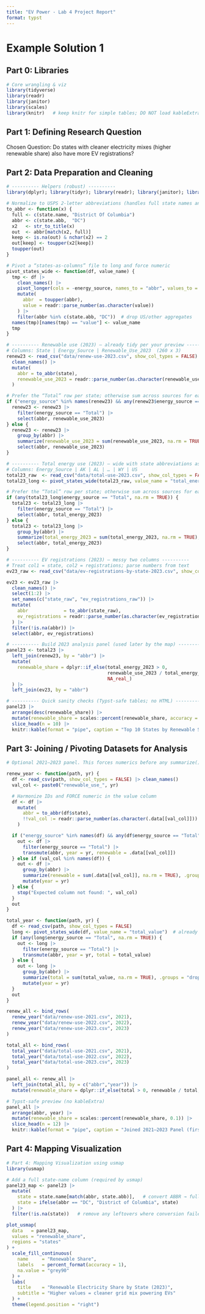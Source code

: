 ```yaml
---
title: "EV Power - Lab 4 Project Report"
format: typst
---
```


# Example Solution 1

## Part 0: Libraries

```r
# Core wrangling & viz
library(tidyverse)
library(readr)
library(janitor)
library(scales)
library(knitr)   # keep knitr for simple tables; DO NOT load kableExtra

```

## **Part 1:** **Defining Research Question**

Chosen Question: Do states with cleaner electricity mixes (higher renewable share) also have more EV registrations?

## **Part 2: Data Preparation and Cleaning**

```r
# ---------- Helpers (robust) ----------
library(dplyr); library(tidyr); library(readr); library(janitor); library(stringr)

# Normalize to USPS 2-letter abbreviations (handles full state names and DC)
to_abbr <- function(x) {
  full <- c(state.name, "District Of Columbia")
  abbr <- c(state.abb,  "DC")
  x2   <- str_to_title(x)
  out  <- abbr[match(x2, full)]
  keep <- is.na(out) & nchar(x2) == 2
  out[keep] <- toupper(x2[keep])
  toupper(out)
}

# Pivot a “states-as-columns” file to long and force numeric
pivot_states_wide <- function(df, value_name) {
  tmp <- df |>
    clean_names() |>
    pivot_longer(cols = -energy_source, names_to = "abbr", values_to = "value") |>
    mutate(
      abbr  = toupper(abbr),
      value = readr::parse_number(as.character(value))
    ) |>
    filter(abbr %in% c(state.abb, "DC"))  # drop US/other aggregates
  names(tmp)[names(tmp) == "value"] <- value_name
  tmp
}

# ---------- Renewable use (2023) — already tidy per your preview ----------
# Columns: State | Energy_Source | Renewable_Use_2023  (260 x 3)
renew23 <- read_csv("data/renew-use-2023.csv", show_col_types = FALSE) |>
  clean_names() |>
  mutate(
    abbr = to_abbr(state),
    renewable_use_2023 = readr::parse_number(as.character(renewable_use_2023))
  )

# Prefer the “Total” row per state; otherwise sum across sources for each state
if ("energy_source" %in% names(renew23) && any(renew23$energy_source == "Total", na.rm = TRUE)) {
  renew23 <- renew23 |>
    filter(energy_source == "Total") |>
    select(abbr, renewable_use_2023)
} else {
  renew23 <- renew23 |>
    group_by(abbr) |>
    summarize(renewable_use_2023 = sum(renewable_use_2023, na.rm = TRUE), .groups = "drop") |>
    select(abbr, renewable_use_2023)
}

# ---------- Total energy use (2023) — wide with state abbreviations as columns ----------
# Columns: Energy_Source | AK | AL | … | WY | US
total23_raw  <- read_csv("data/total-use-2023.csv", show_col_types = FALSE)
total23_long <- pivot_states_wide(total23_raw, value_name = "total_energy_2023")

# Prefer the “Total” row per state; otherwise sum across sources for each state
if (any(total23_long$energy_source == "Total", na.rm = TRUE)) {
  total23 <- total23_long |>
    filter(energy_source == "Total") |>
    select(abbr, total_energy_2023)
} else {
  total23 <- total23_long |>
    group_by(abbr) |>
    summarize(total_energy_2023 = sum(total_energy_2023, na.rm = TRUE), .groups = "drop") |>
    select(abbr, total_energy_2023)
}

# ---------- EV registrations (2023) — messy two columns ----------
# Treat col1 = state, col2 = registrations; parse numbers from text
ev23_raw <- read_csv("data/ev-registrations-by-state-2023.csv", show_col_types = FALSE)

ev23 <- ev23_raw |>
  clean_names() |>
  select(1:2) |>
  set_names(c("state_raw", "ev_registrations_raw")) |>
  mutate(
    abbr             = to_abbr(state_raw),
    ev_registrations = readr::parse_number(as.character(ev_registrations_raw))
  ) |>
  filter(!is.na(abbr)) |>
  select(abbr, ev_registrations)

# ---------- Build 2023 analysis panel (used later by the map) ----------
panel23 <- total23 |>
  left_join(renew23, by = "abbr") |>
  mutate(
    renewable_share = dplyr::if_else(total_energy_2023 > 0,
                                     renewable_use_2023 / total_energy_2023,
                                     NA_real_)
  ) |>
  left_join(ev23, by = "abbr")

# ---------- Quick sanity checks (Typst-safe tables; no HTML) ----------
panel23 |>
  arrange(desc(renewable_share)) |>
  mutate(renewable_share = scales::percent(renewable_share, accuracy = 0.1)) |>
  slice_head(n = 10) |>
  knitr::kable(format = "pipe", caption = "Top 10 States by Renewable Share (2023)")

```

## **Part 3: Joining / Pivoting Datasets for Analysis**

```r
# Optional 2021–2023 panel. This forces numerics before any summarize().

renew_year <- function(path, yr) {
  df <- read_csv(path, show_col_types = FALSE) |> clean_names()
  val_col <- paste0("renewable_use_", yr)

  # Harmonize IDs and FORCE numeric in the value column
  df <- df |>
    mutate(
      abbr = to_abbr(df$state),
      !!val_col := readr::parse_number(as.character(.data[[val_col]]))
    )

  if ("energy_source" %in% names(df) && any(df$energy_source == "Total", na.rm = TRUE)) {
    out <- df |>
      filter(energy_source == "Total") |>
      transmute(abbr, year = yr, renewable = .data[[val_col]])
  } else if (val_col %in% names(df)) {
    out <- df |>
      group_by(abbr) |>
      summarize(renewable = sum(.data[[val_col]], na.rm = TRUE), .groups = "drop") |>
      mutate(year = yr)
  } else {
    stop("Expected column not found: ", val_col)
  }
  out
}

total_year <- function(path, yr) {
  df <- read_csv(path, show_col_types = FALSE)
  long <- pivot_states_wide(df, value_name = "total_value")  # already numeric-safe
  if (any(long$energy_source == "Total", na.rm = TRUE)) {
    out <- long |>
      filter(energy_source == "Total") |>
      transmute(abbr, year = yr, total = total_value)
  } else {
    out <- long |>
      group_by(abbr) |>
      summarize(total = sum(total_value, na.rm = TRUE), .groups = "drop") |>
      mutate(year = yr)
  }
  out
}

renew_all <- bind_rows(
  renew_year("data/renew-use-2021.csv", 2021),
  renew_year("data/renew-use-2022.csv", 2022),
  renew_year("data/renew-use-2023.csv", 2023)
)

total_all <- bind_rows(
  total_year("data/total-use-2021.csv", 2021),
  total_year("data/total-use-2022.csv", 2022),
  total_year("data/total-use-2023.csv", 2023)
)

panel_all <- renew_all |>
  left_join(total_all, by = c("abbr","year")) |>
  mutate(renewable_share = dplyr::if_else(total > 0, renewable / total, NA_real_))

# Typst-safe preview (no kableExtra)
panel_all |>
  arrange(abbr, year) |>
  mutate(renewable_share = scales::percent(renewable_share, 0.1)) |>
  slice_head(n = 12) |>
  knitr::kable(format = "pipe", caption = "Joined 2021–2023 Panel (first rows)")

```

## **Part 4: Mapping Visualization**

```r
# Part 4: Mapping Visualization using usmap
library(usmap)

# Add a full state-name column (required by usmap)
panel23_map <- panel23 |>
  mutate(
    state = state.name[match(abbr, state.abb)],   # convert ABBR → full name
    state = ifelse(abbr == "DC", "District of Columbia", state)
  ) |>
  filter(!is.na(state))   # remove any leftovers where conversion failed

plot_usmap(
  data   = panel23_map,
  values = "renewable_share",
  regions = "states"
) +
  scale_fill_continuous(
    name     = "Renewable Share",
    labels   = percent_format(accuracy = 1),
    na.value = "grey90"
  ) +
  labs(
    title    = "Renewable Electricity Share by State (2023)",
    subtitle = "Higher values = cleaner grid mix powering EVs"
  ) +
  theme(legend.position = "right")

```
